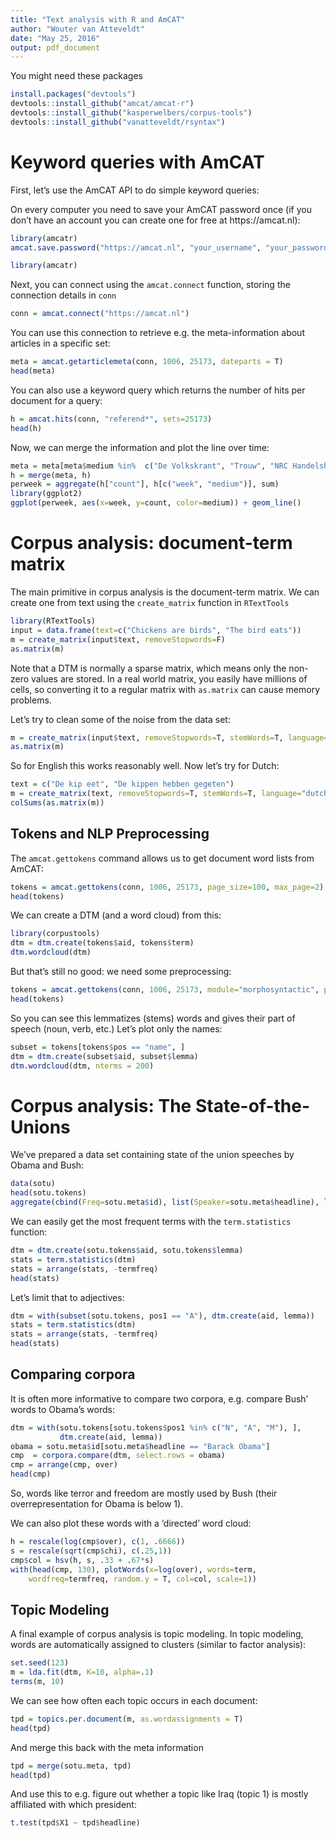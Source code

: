 ```yaml
---
title: "Text analysis with R and AmCAT"
author: "Wouter van Atteveldt"
date: "May 25, 2016"
output: pdf_document
---
```




You might need these packages
```r
install.packages("devtools")
devtools::install_github("amcat/amcat-r")
devtools::install_github("kasperwelbers/corpus-tools")
devtools::install_github("vanatteveldt/rsyntax")
```

# Keyword queries with AmCAT

First, let's use the AmCAT API to do simple keyword queries:


On every computer you need to save your AmCAT password once (if you don't have an account you can create one for free at https://amcat.nl):

```r
library(amcatr)
amcat.save.password("https://amcat.nl", "your_username", "your_password")
```
```r
library(amcatr)
```

Next, you can connect using the `amcat.connect` function, storing the connection details in `conn`

```r
conn = amcat.connect("https://amcat.nl")
```

You can use this connection to retrieve e.g. the meta-information about articles in a specific set:

```r
meta = amcat.getarticlemeta(conn, 1006, 25173, dateparts = T)
head(meta)
```

You can also use a keyword query which returns the number of hits per document for a query:

```r
h = amcat.hits(conn, "referend*", sets=25173)
head(h)
```

Now, we can merge the information and plot the line over time:

```r
meta = meta[meta$medium %in%  c("De Volkskrant", "Trouw", "NRC Handelsblad"),]
h = merge(meta, h)
perweek = aggregate(h["count"], h[c("week", "medium")], sum)
library(ggplot2)
ggplot(perweek, aes(x=week, y=count, color=medium)) + geom_line()
```


# Corpus analysis: document-term matrix

The main primitive in corpus analysis is the document-term matrix. 
We can create one from text using the `create_matrix` function in `RTextTools`

```r
library(RTextTools)
input = data.frame(text=c("Chickens are birds", "The bird eats"))
m = create_matrix(input$text, removeStopwords=F)
as.matrix(m)
```

Note that a DTM is normally a sparse matrix, which means only the non-zero values are stored.
In a real world matrix, you easily have millions of cells, so converting it to a regular matrix with `as.matrix` can cause memory problems.

Let's try to clean some of the noise from the data set:

```r
m = create_matrix(input$text, removeStopwords=T, stemWords=T, language='english')
as.matrix(m)
```

So for English this works reasonably well. 
Now let's try for Dutch:

```r
text = c("De kip eet", "De kippen hebben gegeten")
m = create_matrix(text, removeStopwords=T, stemWords=T, language="dutch")
colSums(as.matrix(m))
```

## Tokens and NLP Preprocessing

The `amcat.gettokens` command allows us to get document word lists from AmCAT:

```r
tokens = amcat.gettokens(conn, 1006, 25173, page_size=100, max_page=2)
head(tokens)
```

We can create a DTM (and a word cloud) from this:

```r
library(corpustools)
dtm = dtm.create(tokens$aid, tokens$term)
dtm.wordcloud(dtm)
```

But that's still no good: we need some preprocessing:

```r
tokens = amcat.gettokens(conn, 1006, 25173, module="morphosyntactic", page_size=100, max_page=1, only_cached=T)
head(tokens)
```

So you can see this lemmatizes (stems) words and gives their part of speech (noun, verb, etc.)
Let's plot only the names:

```r
subset = tokens[tokens$pos == "name", ]
dtm = dtm.create(subset$aid, subset$lemma)
dtm.wordcloud(dtm, nterms = 200)
```

# Corpus analysis: The State-of-the-Unions

We've prepared a data set containing state of the union speeches by Obama and Bush:

```r
data(sotu)
head(sotu.tokens)
aggregate(cbind(Freq=sotu.meta$id), list(Speaker=sotu.meta$headline), length)
```

We can easily get the most frequent terms with the `term.statistics` function:

```r
dtm = dtm.create(sotu.tokens$aid, sotu.tokens$lemma)
stats = term.statistics(dtm)
stats = arrange(stats, -termfreq)
head(stats)
```


Let's limit that to adjectives:

```r
dtm = with(subset(sotu.tokens, pos1 == "A"), dtm.create(aid, lemma))
stats = term.statistics(dtm)
stats = arrange(stats, -termfreq)
head(stats)
```

## Comparing corpora

It is often more informative to compare two corpora, e.g. compare Bush' words to Obama's words:

```r
dtm = with(sotu.tokens[sotu.tokens$pos1 %in% c("N", "A", "M"), ],
           dtm.create(aid, lemma))
obama = sotu.meta$id[sotu.meta$headline == "Barack Obama"]
cmp  = corpora.compare(dtm, select.rows = obama)
cmp = arrange(cmp, over)
head(cmp)
```

So, words like terror and freedom are mostly used by Bush (their overrepresentation for Obama is below 1).

We can also plot these words with a 'directed' word cloud:

```r
h = rescale(log(cmp$over), c(1, .6666))
s = rescale(sqrt(cmp$chi), c(.25,1))
cmp$col = hsv(h, s, .33 + .67*s)
with(head(cmp, 130), plotWords(x=log(over), words=term, 
    wordfreq=termfreq, random.y = T, col=col, scale=1))
```

## Topic Modeling

A final example of corpus analysis is topic modeling.
In topic modeling, words are automatically assigned to clusters (similar to factor analysis):

```r
set.seed(123)
m = lda.fit(dtm, K=10, alpha=.1)
terms(m, 10)
```

We can see how often each topic occurs in each document:

```r
tpd = topics.per.document(m, as.wordassignments = T)
head(tpd)
```

And merge this back with the meta information

```r
tpd = merge(sotu.meta, tpd)
head(tpd)
```

And use this to e.g. figure out whether a topic like Iraq (topic 1) is mostly affiliated with which president:

```r
t.test(tpd$X1 ~ tpd$headline)
```
